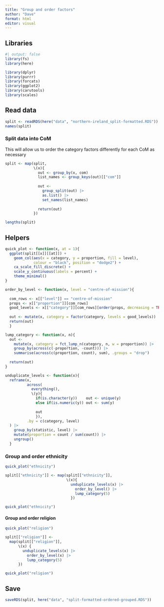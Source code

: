 ```yaml
---
title: "Group and order factors"
author: "Dave"
format: html
editor: visual
---
```


## Libraries

```r
#| output: false
library(fs)
library(here)

library(dplyr)
library(purrr)
library(forcats)
library(ggplot2)
library(carutools)
library(scales)
```

## Read data

```r
split <- readRDS(here("data", "northern-ireland_split-formatted.RDS"))
names(split)
```

### Split data into CoM

This will allow us to order the category factors differently for each CoM as necessary

```r
split <- map(split, 
             \(x){
               out <- group_by(x, com)
               list_names <- group_keys(out)[["com"]]
               
               out <- 
                 group_split(out) |> 
                 as.list() |> 
                 set_names(list_names)
               
               return(out)
             })

lengths(split)
```

## Helpers

```r
quick_plot <- function(x, at = 1){
  ggplot(split[[x]][[at]]) +
    geom_col(aes(x = category, y = proportion, fill = level),
             colour = "black", position = "dodge2") +
    ca_scale_fill_discrete() + 
    scale_y_continuous(labels = percent) +
    theme_minimal()
}

order_by_level <- function(x, level = "centre-of-mission"){
  
  com_rows <- x[["level"]] == "centre-of-mission"
  props <- x[["proportion"]][com_rows]
  good_levels <- x[["category"]][com_rows][order(props, decreasing = TRUE)]
  
  out <- mutate(x, category = factor(category, levels = good_levels))
  return(out)
  }

lump_category <- function(x, n){
  out <- 
    mutate(x, category = fct_lump_n(category, n, w = proportion)) |> 
    group_by(across(c(-proportion, -count))) |> 
    summarise(across(c(proportion, count), sum), .groups = "drop")
  
  return(out)
}

unduplicate_levels <- function(x){
  reframe(x,
          across(
            everything(),
            \(y){
              if(is.character(y))    out <- unique(y)
              else if(is.numeric(y)) out <- sum(y)
              
              out
              }),
          .by = c(category, level)
  ) |> 
    group_by(statistic, level) |> 
    mutate(proportion = count / sum(count)) |> 
    ungroup()
  }

```

### Group and order ethnicity

```r

quick_plot("ethnicity")

split[["ethnicity"]] <- map(split[["ethnicity"]], 
                            \(x){
                              unduplicate_levels(x) |>
                                order_by_level() |> 
                                lump_category(5)
                              })

quick_plot("ethnicity")
```

#### Group and order religion

```r
quick_plot("religion")

split[["religion"]] <-
  map(split[["religion"]],
      \(x) {
        unduplicate_levels(x) |> 
          order_by_level(x) |>
          lump_category(5)
      })

quick_plot("religion")
```

## Save

```r
saveRDS(split, here("data", "split-formatted-ordered-grouped.RDS"))
```
